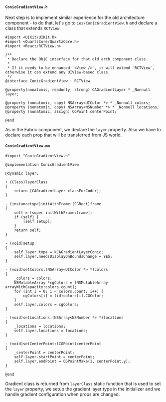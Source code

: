 #### `ConicGradientView.h`

Next step is to implement similar experience for the old architecture component - to do that, let's go to `ios/ConicGradientView.h` and declare a class that extends `RCTView`.

```objc title="ios/ConicGradientView.h"
#import <UIKit/UIKit.h>
#import <QuartzCore/QuartzCore.h>
#import <React/RCTView.h>

/**
 * Declare the ObjC interface for that old arch component class.
 * 
 * If it needs to be enhanced `<View />`, it will extend `RCTView`, otherwise it can extend any UIView-based class.
 */
@interface ConicGradientView : RCTView

@property(nonatomic, readonly, strong) CAGradientLayer * _Nonnull layer;

@property (nonatomic, copy) NSArray<UIColor *> * _Nonnull colors;
@property (nonatomic, copy) NSArray<NSNumber *> * _Nonnull locations;
@property (nonatomic, assign) CGPoint centerPoint;

@end
```

As in the Fabric component, we declare the `layer` property.
Also we have to declare each prop that will be transferred from JS world.

#### `ConicGradientView.mm`

```objc title="ios/ConicGradientView.mm"
#import "ConicGradientView.h"

@implementation ConicGradientView

@dynamic layer;

+ (Class)layerClass
{
    return [CAGradientLayer classForCoder];
}

- (instancetype)initWithFrame:(CGRect)frame
{
    self = [super initWithFrame:frame];
    if (self) {
        [self setup];
    }
    return self;
}

- (void)setup
{
    self.layer.type = kCAGradientLayerConic;
    self.layer.needsDisplayOnBoundsChange = YES;
}

- (void)setColors:(NSArray<UIColor *> *)colors
{
    _colors = colors;
    NSMutableArray *cgColors = [NSMutableArray arrayWithCapacity:colors.count];
    for (int i = 0; i < colors.count; i++) {
        cgColors[i] = (id)colors[i].CGColor;
    }
    self.layer.colors = cgColors;
}

- (void)setLocations:(NSArray<NSNumber *> *)locations
{
    _locations = locations;
    self.layer.locations = locations;
}

- (void)setCenterPoint:(CGPoint)centerPoint
{
    _centerPoint = centerPoint;
    self.layer.startPoint = centerPoint;
    self.layer.endPoint = CGPointMake(1, centerPoint.y);
}

@end
```

Gradient class is returned from `layerClass` static function that is used to set the `layer` property,
we setup the gradient layer type in the initializer and we handle gradient configuration when props are changed.
